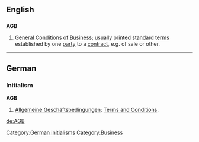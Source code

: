 ==English==

==={{initialism}}===
'''AGB'''
# [[w:General Conditions of Business|General Conditions of Business]]; usually [[printed]] [[standard]] [[term]]s established by one [[party]] to a [[contract]], e.g. of sale or other.

----
==German==

===Initialism===
'''AGB'''
 
# [[Allgemeine Geschäftsbedingungen]]: [[w:Terms and Conditions|Terms and Conditions]]. 

[[Category:German initialisms]]
[[Category:Business]]

[[de:AGB]]